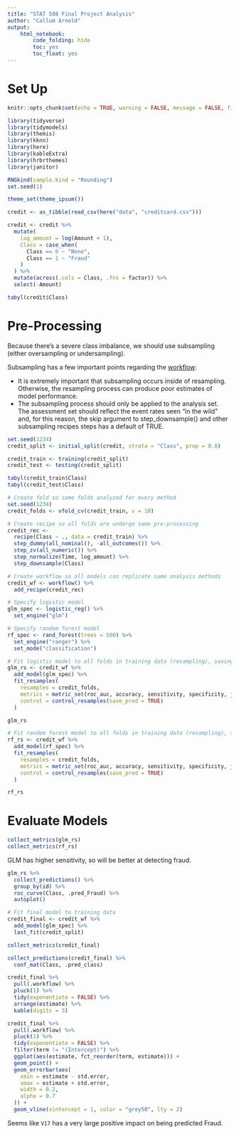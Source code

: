 ```yaml
---
title: "STAT 508 Final Project Analysis"
author: "Callum Arnold"
output:
    html_notebook:
        code_folding: hide
        toc: yes
        toc_float: yes
---
```


# Set Up

```r
knitr::opts_chunk$set(echo = TRUE, warning = FALSE, message = FALSE, fig.width = 14)
```

```r
library(tidyverse)
library(tidymodels)
library(themis)
library(kknn)
library(here)
library(kableExtra)
library(hrbrthemes)
library(janitor)

RNGkind(sample.kind = "Rounding")
set.seed(1)

theme_set(theme_ipsum())
```

```r
credit <- as_tibble(read_csv(here("data", "creditcard.csv")))
```

```r
credit <- credit %>%
  mutate(
    log_amount = log(Amount + 1),
    Class = case_when(
      Class == 0 ~ "None",
      Class == 1 ~ "Fraud"
    )
  ) %>%
  mutate(across(.cols = Class, .fns = factor)) %>%
  select(-Amount)
```


```r
tabyl(credit$Class)
```

# Pre-Processing

Because there's a severe class imbalance, we should use subsampling (either oversampling or undersampling).

Subsampling has a few important points regarding the [workflow](https://www.tidymodels.org/learn/models/sub-sampling/):

- It is extremely important that subsampling occurs inside of resampling. Otherwise, the resampling process can produce poor estimates of model performance.
- The subsampling process should only be applied to the analysis set. The assessment set should reflect the event rates seen “in the wild” and, for this reason, the skip argument to step_downsample() and other subsampling recipes steps has a default of TRUE.

```r
set.seed(1234)
credit_split <- initial_split(credit, strata = "Class", prop = 0.8)

credit_train <- training(credit_split)
credit_test <- testing(credit_split)

tabyl(credit_train$Class)
tabyl(credit_test$Class)
```

```r
# Create fold so same folds analyzed for every method
set.seed(1234)
credit_folds <- vfold_cv(credit_train, v = 10)
```

```r
# Create recipe so all folds are undergo same pre-processing
credit_rec <- 
  recipe(Class ~ ., data = credit_train) %>%
  step_dummy(all_nominal(), -all_outcomes()) %>%
  step_zv(all_numeric()) %>%
  step_normalize(Time, log_amount) %>%
  step_downsample(Class)

# Create workflow so all models can replicate same analysis methods
credit_wf <- workflow() %>%
  add_recipe(credit_rec)
```

```r
# Specify logistic model
glm_spec <- logistic_reg() %>%
  set_engine("glm")

# Specify random forest model
rf_spec <- rand_forest(trees = 500) %>%
  set_engine("ranger") %>%
  set_mode("classification")
```

```r
# Fit logistic model to all folds in training data (resampling), saving certain metrics
glm_rs <- credit_wf %>%
  add_model(glm_spec) %>%
  fit_resamples(
    resamples = credit_folds,
    metrics = metric_set(roc_auc, accuracy, sensitivity, specificity, j_index),
    control = control_resamples(save_pred = TRUE)
  )

glm_rs
```

```r
# Fit random forest model to all folds in training data (resampling), saving certain metrics
rf_rs <- credit_wf %>%
  add_model(rf_spec) %>%
  fit_resamples(
    resamples = credit_folds,
    metrics = metric_set(roc_auc, accuracy, sensitivity, specificity, j_index),
    control = control_resamples(save_pred = TRUE)
  )

rf_rs
```

# Evaluate Models

```r
collect_metrics(glm_rs)
collect_metrics(rf_rs)
```

GLM has higher sensitivity, so will be better at detecting fraud.

```r
glm_rs %>%
  collect_predictions() %>%
  group_by(id) %>%
  roc_curve(Class, .pred_Fraud) %>%
  autoplot()
```

```r
# Fit final model to training data
credit_final <- credit_wf %>%
  add_model(glm_spec) %>%
  last_fit(credit_split)

collect_metrics(credit_final)

collect_predictions(credit_final) %>%
  conf_mat(Class, .pred_class)
```

```r
credit_final %>%
  pull(.workflow) %>%
  pluck(1) %>%
  tidy(exponentiate = FALSE) %>%
  arrange(estimate) %>%
  kable(digits = 3)
```

```r
credit_final %>%
  pull(.workflow) %>%
  pluck(1) %>%
  tidy(exponentiate = FALSE) %>%
  filter(term != "(Intercept)") %>%
  ggplot(aes(estimate, fct_reorder(term, estimate))) +
  geom_point() +
  geom_errorbar(aes(
    xmin = estimate - std.error,
    xmax = estimate + std.error,
    width = 0.2,
    alpha = 0.7
  )) +
  geom_vline(xintercept = 1, color = "grey50", lty = 2)
```

Seems like `V17` has a very large positive impact on being predicted Fraud.